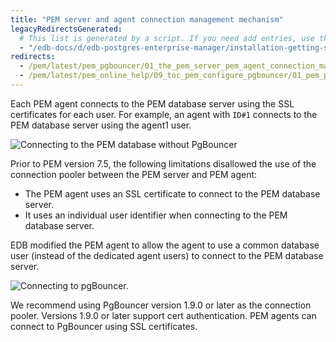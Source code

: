 ```yaml
---
title: "PEM server and agent connection management mechanism"
legacyRedirectsGenerated:
  # This list is generated by a script. If you need add entries, use the `legacyRedirects` key.
  - "/edb-docs/d/edb-postgres-enterprise-manager/installation-getting-started/pgbouncer-configuration-guide/8.0/the_pem_server_pem_agent_connection_management_mechanism.html"
redirects:
  - /pem/latest/pem_pgbouncer/01_the_pem_server_pem_agent_connection_management_mechanism/
  - /pem/latest/pem_online_help/09_toc_pem_configure_pgbouncer/01_pem_pgbouncer_server_agent_connection/
---
```


Each PEM agent connects to the PEM database server using the SSL certificates for each user. For example, an agent with `ID#1` connects to the PEM database server using the agent1 user.

![Connecting to the PEM database without PgBouncer](../../images/pem_database_without_pgbouncer.png)

Prior to PEM version 7.5, the following limitations disallowed the use of the connection pooler between the PEM server and PEM agent:

-   The PEM agent uses an SSL certificate to connect to the PEM database server.
-   It uses an individual user identifier when connecting to the PEM database server.

EDB modified the PEM agent to allow the agent to use a common database user (instead of the dedicated agent users) to connect to the PEM database server.

![Connecting to pgBouncer.](../../images/pem_database_with_pgbouncer.png)

We recommend using PgBouncer version 1.9.0 or later as the connection pooler. Versions 1.9.0 or later support cert authentication. PEM agents can connect to PgBouncer using SSL certificates.
